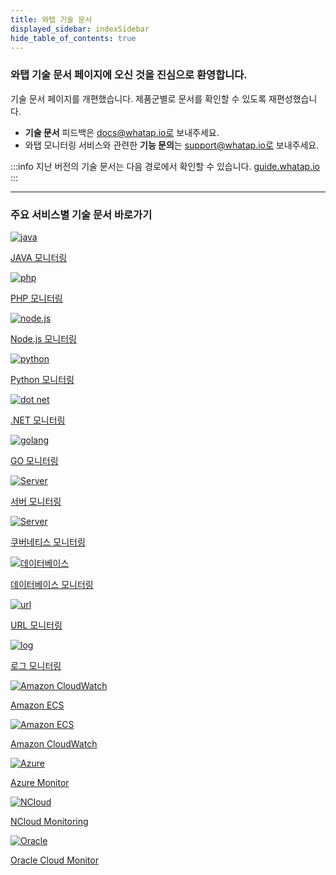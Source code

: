 ```yaml
---
title: 와탭 기술 문서
displayed_sidebar: indexSidebar
hide_table_of_contents: true
---
```


### 와탭 기술 문서 페이지에 오신 것을 진심으로 환영합니다.

기술 문서 페이지를 개편했습니다. 제품군별로 문서를 확인할 수 있도록 재편성했습니다. 
* **기술 문서** 피드백은 docs@whatap.io로 보내주세요.
* 와탭 모니터링 서비스와 관련한 **기능 문의**는 support@whatap.io로 보내주세요.

:::info
지난 버전의 기술 문서는 다음 경로에서 확인할 수 있습니다. [guide.whatap.io](https://guide.whatap.io)
:::

---
### 주요 서비스별 기술 문서 바로가기

<!-- 
<div class='shortcut'>

* [애플리케이션](apm/application-intro)
* [서버](server/server-intro)
* [데이터베이스](db/db-monitoring-intro)
* [쿠버네티스](kubernetes/kubernetes-intro)
* [로그](log/log-intro)
* [URL](url/url-intro)
* [클라우드](ref-cloud/cloud)
* [AWS Log](aws-log/install-aws-log)
* [인티그레이션](integration/integ-intro)
* [브라우저(RUM)](rum/rum-intro)
* [Telegraf](telegraf/tf-support)
* [Focus](focus/focus-intro)

</div>

-->

<div class='flex-container'>

<a href='apm/java-intro'>
<div class='apm-agent'>
<img src='/img/index-java.png' alt='java'/>
<p>JAVA 모니터링</p>
</div>
</a>

<a href='apm/intro-php'>
<div class='apm-agent'>
<img src='/img/index-php.png' alt='php'/>
<p>PHP 모니터링</p>
</div>
</a>

<a href='apm/nodejs-intro'>
<div class='apm-agent'>
<img src='/img/index-nodejs.png' alt='node.js'/>
<p>Node.js 모니터링</p>
</div>
</a>

<a href='apm/python-intro'>
<div class='apm-agent'>
<img src='/img/index-python.png' alt='python'/>
<p>Python 모니터링</p>
</div>
</a>

<a href='apm/dotnet-intro'>
<div class='apm-agent'>
<img src='/img/index-net.png' alt='dot net'/>
<p>.NET 모니터링</p>
</div>
</a>

<a href='apm/golang-intro'>
<div class='apm-agent'>
<img src='/img/index-golang.png' alt='golang'/>
<p>GO 모니터링</p>
</div>
</a>

<a href='server/server-intro'>
<div class='apm-agent'>
<img src='/img/index-server.png' alt='Server'/>
<p>서버 모니터링</p>
</div>
</a>

<a href='kubernetes/kubernetes-intro'>
<div class='apm-agent'>
<img src='/img/index-k8s.png' alt='Server'/>
<p>쿠버네티스 모니터링</p>
</div>
</a>

<a href='db/db-monitoring-intro'>
<div class='apm-agent'>
<img src='/img/index-db.png' alt='데이터베이스'/>
<p>데이터베이스 모니터링</p>
</div>
</a>

<a href='url/url-intro'>
<div class='apm-agent'>
<img src='/img/index-url.png' alt='url'/>
<p>URL 모니터링</p>
</div>
</a>

<!--
<a href='rum/rum-intro'>
<div class='apm-agent'>
<img src='/img/index-rum.png' alt='RUM'/>
<p>브라우저(RUM)</p>
</div>
</a>
-->

<a href='log/log-intro'>
<div class='apm-agent'>
<img src='/img/index-log.png' alt='log'/>
<p>로그 모니터링</p>
</div>
</a>

<a href='amazon-ecs/amazon-ecs-intro'>
<div class='apm-agent'>
<img src='/img/index-awsec2.png' alt='Amazon CloudWatch'/>
<p>Amazon ECS</p>
</div>
</a>

<a href='amazon-cloudwatch/amazon-cloudwatch-install'>
<div class='apm-agent'>
<img src='/img/index-aws.png' alt='Amazon ECS'/>
<p>Amazon CloudWatch</p>
</div>
</a>

<a href='azure/azure-monitor-install'>
<div class='apm-agent'>
<img src='/img/index-azure.png' alt='Azure'/>
<p>Azure Monitor</p>
</div>
</a>

<a href='ncloud/ncloud-monitoring-install'>
<div class='apm-agent'>
<img src='/img/index-nhn.png' alt='NCloud'/>
<p>NCloud Monitoring</p>
</div>
</a>

<a href='oracle-cloud/oracle-cloud-monitor-install'>
<div class='apm-agent'>
<img src='/img/index-oracle.png' alt='Oracle'/>
<p>Oracle Cloud Monitor</p>
</div>
</a>

</div>
